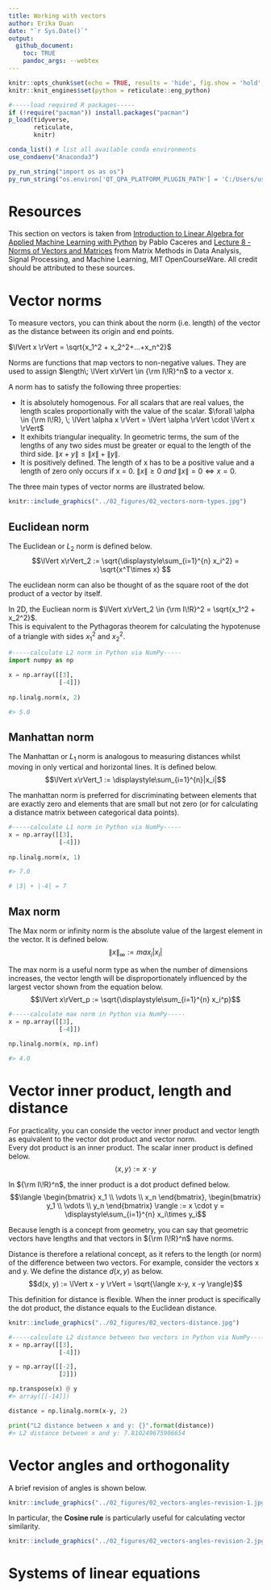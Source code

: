 ```yaml
---
title: Working with vectors    
author: Erika Duan  
date: "`r Sys.Date()`"  
output: 
  github_document:
    toc: TRUE
    pandoc_args: --webtex  
---
```


```r
knitr::opts_chunk$set(echo = TRUE, results = 'hide', fig.show = 'hold', fig.align = 'center')
knitr::knit_engines$set(python = reticulate::eng_python)
```

```r
#-----load required R packages-----
if (!require("pacman")) install.packages("pacman") 
p_load(tidyverse,
       reticulate,
       knitr) 

conda_list() # list all available conda environments
use_condaenv("Anaconda3")

py_run_string("import os as os")
py_run_string("os.environ['QT_QPA_PLATFORM_PLUGIN_PATH'] = 'C:/Users/user/Anaconda3/Library/plugins/platforms'")
```


# Resources   

This section on vectors is taken from [Introduction to Linear Algebra for Applied Machine Learning with Python](https://pabloinsente.github.io/intro-linear-algebra#vector-norms) by Pablo Caceres and [Lecture 8 - Norms of Vectors and Matrices](https://www.youtube.com/watch?v=NcPUI7aPFhA) from  Matrix Methods in Data Analysis, Signal Processing, and Machine Learning, MIT OpenCourseWare. All credit should be attributed to these sources.        


# Vector norms  

To measure vectors, you can think about the norm (i.e. length) of the vector as the distance between its origin and end points.     

$\lVert x \rVert = \sqrt{x_1^2 + x_2^2+...+x_n^2}$   

Norms are functions that map vectors to non-negative values. They are used to assign $length\; \lVert x\rVert \in {\rm I\!R}^n$ to a vector x.      

A norm has to satisfy the following three properties:  

+ It is absolutely homogenous. For all scalars that are real values, the length scales proportionally with the value of the scalar. $\forall \alpha \in {\rm I\!R}, \; \lVert \alpha x \rVert = \lVert \alpha \rVert \cdot \lVert x \rVert$           
+ It exhibits triangular inequality. In geometric terms, the sum of the lengths of any two sides must be greater or equal to the length of the third side. $\lVert x+y \rVert \leq \lVert x \rVert + \lVert y \rVert$.            
+ It is positively defined. The length of x has to be a positive value and a length of zero only occurs if x = 0. $\lVert x \rVert \geq 0 \; and \; \lVert x \rVert = 0 \iff x = 0$.       

The three main types of vector norms are illustrated below.  

```r
knitr::include_graphics("../02_figures/02_vectors-norm-types.jpg")   
```


## Euclidean norm    

The Euclidean or $L_2$ norm is defined below. 
$$\lVert x\rVert_2 := \sqrt{\displaystyle\sum_{i=1}^{n} x_i^2} = \sqrt{x^T\times x} $$

The euclidean norm can also be thought of as the square root of the dot product of a vector by itself.  

In 2D, the Eucliean norm is $\lVert x\rVert_2 \in {\rm I\!R}^2 = \sqrt{x_1^2 + x_2^2}$.   
This is equivalent to the Pythagoras theorem for calculating the hypotenuse of a triangle with sides $x_1^2$ and $x_2^2$.   

```python
#-----calculate L2 norm in Python via NumPy-----  
import numpy as np  

x = np.array([[3],
              [-4]])  
              
np.linalg.norm(x, 2) 

#> 5.0  
```


## Manhattan norm   

The Manhattan or $L_1$ norm is analogous to measuring distances whilst moving in only vertical and horizontal lines. It is defined below.    
$$\lVert x\rVert_1 := \displaystyle\sum_{i=1}^{n}|x_i|$$   

The manhattan norm is preferred for discriminating between elements that are exactly zero and elements that are small but not zero (or for calculating a distance matrix between categorical data points).    

```python
#-----calculate L1 norm in Python via NumPy-----  
x = np.array([[3],
              [-4]])  
              
np.linalg.norm(x, 1) 

#> 7.0 

# |3| + |-4| = 7  
```


## Max norm     

The Max norm or infinity norm is the absolute value of the largest element in the vector. It is defined below.  
$$\lVert x\rVert_\infty := max_i|x_i|$$   

The max norm is a useful norm type as when the number of dimensions increases, the vector length will be disproportionately influenced by the largest vector shown from the equation below.    
$$\lVert x\rVert_p := \sqrt{\displaystyle\sum_{i=1}^{n} x_i^p}$$      

```python
#-----calculate max norm in Python via NumPy-----  
x = np.array([[3],
              [-4]])  
              
np.linalg.norm(x, np.inf) 

#> 4.0 
```


# Vector inner product, length and distance    

For practicality, you can conside the vector inner product and vector length as equivalent to the vector dot product and vector norm.    
Every dot product is an inner product. The scalar inner product is defined below.  
$$\langle x, y\rangle := x \cdot y$$  

In ${\rm I\!R}^n$, the inner product is a dot product defined below.  
$$\langle 
\begin{bmatrix}
  x_1 \\
  \vdots \\
  x_n
\end{bmatrix},
\begin{bmatrix}
  y_1 \\
  \vdots \\
  y_n
\end{bmatrix}
\rangle := x \cdot y = \displaystyle\sum_{i=1}^{n} x_i\times y_i$$  

Because length is a concept from geometry, you can say that geometric vectors have lengths and that vectors in ${\rm I\!R}^n$ have norms.   

Distance is therefore a relational concept, as it refers to the length (or norm) of the difference between two vectors. For example, consider the vectors x and y. We define the distance $d(x, y)$ as below.  
$$d(x, y) := \lVert x - y \rVert = \sqrt{\langle x-y, x -y \rangle}$$  

This definition for distance is flexible. When the inner product is specifically the dot product, the distance equals to the Euclidean distance.   
```r
knitr::include_graphics("../02_figures/02_vectors-distance.jpg")   
```

```python
#-----calculate L2 distance between two vectors in Python via NumPy-----  
x = np.array([[3],
              [-4]])   

y = np.array([[-2],
              [2]])

np.transpose(x) @ y 
#> array([[-14]])  

distance = np.linalg.norm(x-y, 2)

print("L2 distance between x and y: {}".format(distance))
#> L2 distance between x and y: 7.810249675906654  
```


# Vector angles and orthogonality  

A brief revision of angles is shown below.  

```r
knitr::include_graphics("../02_figures/02_vectors-angles-revision-1.jpg")   
```

In particular, the **Cosine rule** is particularly useful for calculating vector similarity.     

```r
knitr::include_graphics("../02_figures/02_vectors-angles-revision-2.jpg")   
```


# Systems of linear equations     

```r

```

